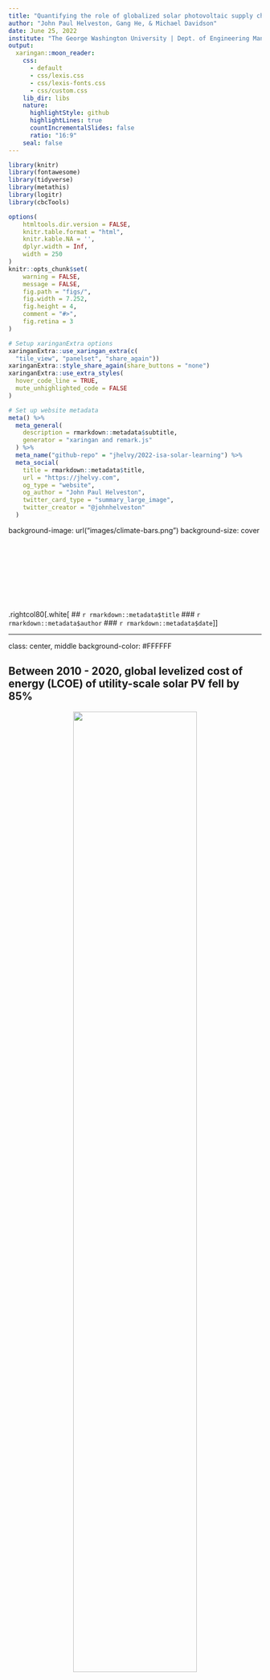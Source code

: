```yaml
---
title: "Quantifying the role of globalized solar photovoltaic supply chains in reaching climate targets"
author: "John Paul Helveston, Gang He, & Michael Davidson"
date: June 25, 2022
institute: "The George Washington University | Dept. of Engineering Management and Systems Engineering"
output:
  xaringan::moon_reader:
    css:
      - default
      - css/lexis.css
      - css/lexis-fonts.css
      - css/custom.css
    lib_dir: libs
    nature:
      highlightStyle: github
      highlightLines: true
      countIncrementalSlides: false
      ratio: "16:9"
    seal: false
---
```


```r
library(knitr)
library(fontawesome)
library(tidyverse)
library(metathis)
library(logitr)
library(cbcTools)

options(
    htmltools.dir.version = FALSE,
    knitr.table.format = "html",
    knitr.kable.NA = '',
    dplyr.width = Inf,
    width = 250
)
knitr::opts_chunk$set(
    warning = FALSE,
    message = FALSE,
    fig.path = "figs/",
    fig.width = 7.252,
    fig.height = 4,
    comment = "#>",
    fig.retina = 3
)

# Setup xaringanExtra options
xaringanExtra::use_xaringan_extra(c(
  "tile_view", "panelset", "share_again"))
xaringanExtra::style_share_again(share_buttons = "none")
xaringanExtra::use_extra_styles(
  hover_code_line = TRUE,
  mute_unhighlighted_code = FALSE
)

# Set up website metadata
meta() %>%
  meta_general(
    description = rmarkdown::metadata$subtitle,
    generator = "xaringan and remark.js"
  ) %>%
  meta_name("github-repo" = "jhelvy/2022-isa-solar-learning") %>%
  meta_social(
    title = rmarkdown::metadata$title,
    url = "https://jhelvy.com",
    og_type = "website",
    og_author = "John Paul Helveston",
    twitter_card_type = "summary_large_image",
    twitter_creator = "@johnhelveston"
  )
```

background-image: url("images/climate-bars.png")
background-size: cover

<br><br><br><br><br><br><br><br>
.rightcol80[.white[
## `r rmarkdown::metadata$title`
### `r rmarkdown::metadata$author`
### `r rmarkdown::metadata$date`
]]

---

class: center, middle
background-color: #FFFFFF

## Between 2010 - 2020, global levelized cost of energy (LCOE) of utility-scale solar PV fell by 85%

<center>
<img src="images/cost-world.png" width=70%>
</center>

---

class: center, middle
background-color: #FFFFFF

## China's "gift to the world"

<center>
<img src="images/pv-production.png" width=60%>
</center>

---

class: center, middle
background-color: #FFFFFF

## China's "gift to the world"

.leftcol60[
<center>
<img src="images/pv-production.png" width=100%>
</center>
]

.rightcol40[
China comprises ~70% of global PV manufacturing

.left[
**Response**: 

- US and EU tariffs on imported Chinese PV panels
- June 2022: Biden invokes the Defense Production Act to accelerate US PV manufacturing
]]

---

# .center[Same tensions in every low-carbon technology]

## .center[China is manufacturing leader in almost every sector]

.font120[
Technology | Scale
----|------
Solar Panels | From 1% to 70% (2001 - 2019)
Wind Turbines | 1/3 of global supply (2020)
Electric Vehicles | 51% of global sales (2021)
Lithium-ion Batteries | 70% of global production (76% by 2025)
Nuclear Reactors | From 45 to 88 plants by 2030
]

---

<center>
<img src="images/cost-historical.png" width=100%>
</center>

---

<center>
<img src="images/savings-historical.png" width=100%>
</center>

---

<center>
<img src="images/cost-proj.png" width=100%>
</center>

---

background-image: url("images/climate-bars.png")
background-size: cover

<br><br><br><br><br><br><br><br><br><br>
# .white[Thanks!]

.footer-large[.white[
.right[
@johnhelveston `r fa(name = "twitter", fill = "white")`<br>
@jhelvy `r fa(name = "github", fill = "white")`<br>
@jhelvy `r fa(name = "weixin", fill = "white")`<br>
jhelvy.com `r fa(name = "link", fill = "white")`<br>
jph@gwu.edu `r fa(name = "paper-plane", fill = "white")`
]]]

---

class: center, middle, inverse 

# Extra slides

---

<center>
<img src="images/savings-proj.png" width=100%>
</center>
